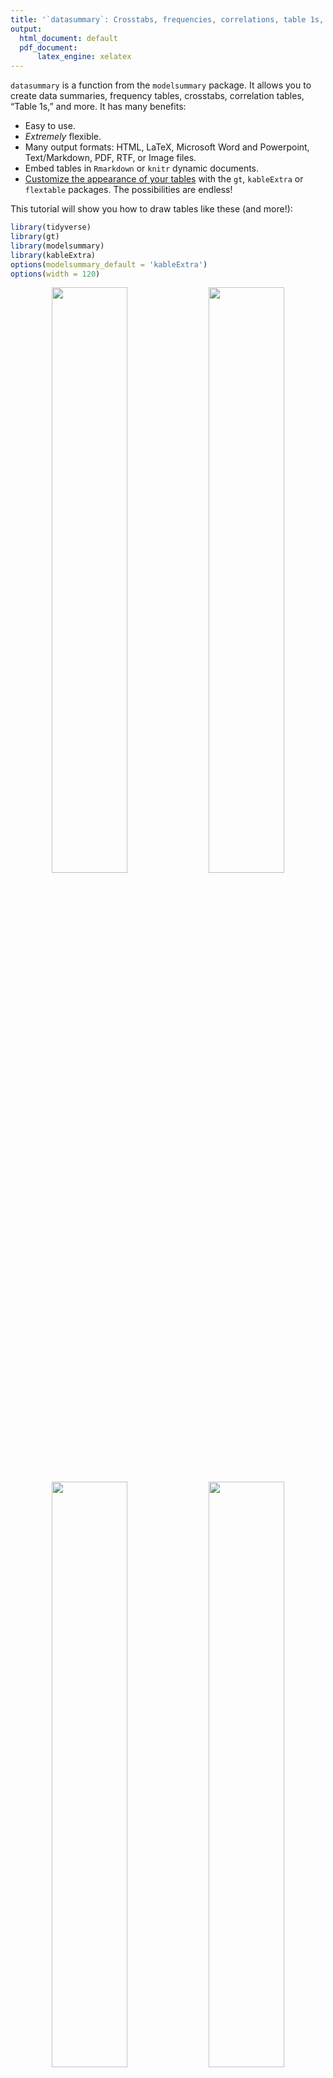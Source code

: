 ```yaml
---
title: '`datasummary`: Crosstabs, frequencies, correlations, table 1s, and more'
output:
  html_document: default
  pdf_document:
      latex_engine: xelatex
---
```


<link rel="stylesheet" href="https://fonts.googleapis.com/css?family=Roboto">
<style>
tbody {
  font-family: 'DejaVu Sans', 'Roboto', 'Georgia', 'Times', 'Roboto', 'DejaVu Serif', serif;
}
</style>

`datasummary` is a function from the `modelsummary` package. It allows you to create data summaries, frequency tables, crosstabs, correlation tables, "Table 1s," and more. It has many benefits:

* Easy to use.
* *Extremely* flexible.
* Many output formats: HTML, LaTeX, Microsoft Word and Powerpoint, Text/Markdown, PDF, RTF, or Image files.
* Embed tables in `Rmarkdown` or `knitr` dynamic documents.
* [Customize the appearance of your tables](#customize) with the `gt`, `kableExtra` or `flextable` packages. The possibilities are endless!

This tutorial will show you how to draw tables like these (and more!):

```r
library(tidyverse)
library(gt)
library(modelsummary)
library(kableExtra)
options(modelsummary_default = 'kableExtra')
options(width = 120)
```

<center>
<img src="https://user-images.githubusercontent.com/987057/85806599-769a9c00-b71d-11ea-8705-0be8435d9572.png" width="49%">
<img src="https://user-images.githubusercontent.com/987057/85771538-045c9400-b6ea-11ea-99af-48363b132f1b.png" width="49%">
<img src="https://user-images.githubusercontent.com/987057/85772292-b1cfa780-b6ea-11ea-8ae1-b95c6ddbf0a9.png" width="49%">
<img src="https://user-images.githubusercontent.com/987057/85774118-8b127080-b6ec-11ea-913d-d0c13066cf6b.png" width="49%">
</center>

# Background

`datasummary` is built around the *fantastic* [`tables` package for `R`.](https://cran.r-project.org/web/packages/tables/index.html) It is a thin "wrapper" which adds convenience functions and arguments; a user-interface consistent with `modelsummary`; cleaner html output; and the ability to export tables to more formats, including [`gt` tables](https://gt.rstudio.com), [`flextable` objects](https://davidgohel.github.io/flextable/), and Microsoft Word documents. 

`datasummary` is a general-purpose table-making tool. It allows you to build (nearly) any summary table you want by using [simple 2-sided formulae.](#datasummary) For example, in the expression `x + y ~ mean + sd`, the left-hand side of the formula identifies the variables or statistics to display as rows, and the right-hand side defines the columns. Below, we will see how variables and statistics can be "nested" with the `*` operator to produce tables like the ones above.


```r
library(modelsummary)
library(tidyverse)

cap <- 'Penguin flipper lengths (mm) by location, species, and sex. This table was created using the \\texttt{datasummary} function from the modelsummary package for R.'
src <- 'Data source: Gorman, Williams & Fraser (2014) and  palmerpenguins package by @allison_horst.'
url <- 'https://vincentarelbundock.github.io/Rdatasets/csv/palmerpenguins/penguins.csv'
penguins <- read.csv(url) %>%
            select(Species = species,
                   Island = island,
                   Sex = sex,
                   `Flipper length (mm)` = flipper_length_mm) %>%
            mutate(Sex = str_to_title(Sex))
datasummary(Factor(Island) * Factor(Species) ~ Factor(Sex) * `Flipper length (mm)` * (Mean + SD) * DropEmpty(), penguins,
           title = cap,
           notes = src)
```

In addition to `datasummary`, the `modelsummary` package includes a "family" of companion functions named `datasummary_*`. These functions facilitate the production of standard, commonly used tables. This family currently includes:

* `datasummary()`: Flexible function to create custom tables using 2-sided formulae.
* `datasummary_skim()`: Quick summary of your dataset.
* `datasummary_correlation()`: Table of correlations.
* `datasummary_table1()`: Group characteristics (e.g., control vs. treatment)

In the next three sections, we illustrate how to use `datasummary_skim`, `datasummary_correlation`, and `datasummary_table1`. Then, we dive into `datasummary` itself to highlight its ease and flexibility.

# `datasummary_skim`

The first `datasummary` companion function is called `datasummary_skim`. It was *heavily* inspired by one of my favorite data exploration tools for `R`: the [`skimr` package.](https://docs.ropensci.org/skimr) The goal of this function is to give you a quick look at the data. 

To illustrate, we download data from the cool new [`palmerpenguins` package](https://github.com/allisonhorst/palmerpenguins) by Allison Horst. These data were collected at the Palmer Station in Antarctica by Gorman, Williams & Fraser (2014), and they include 3 categorical variables and 4 numeric variables.

```r
library(modelsummary)
library(tidyverse)

url <- 'https://vincentarelbundock.github.io/Rdatasets/csv/palmerpenguins/penguins.csv'
penguins <- read.csv(url)
```

```r
penguins$X <- NULL
```

To summarize the numeric variables in the dataset, we type:

```r
datasummary_skim(penguins, histogram = TRUE)
```

To summarize the categorical variables in the dataset, we type:

```r
datasummary_skim(penguins, 'categorical')
```

Later in this tutorial, it will become clear that `datasummary_skim` is just a convenience "template" built around `datasummary`, since we can achieve identical results with the latter. For example, to produce a text-only version of the tables above, we can type:

```r
datasummary(All(penguins) ~ Mean + SD + Histogram, 
            data = penguins, 
            output = 'markdown')
```

```
|                  |Mean    |SD     |Histogram      
|:-----------------|:-------|:------|:--------------
|culmen_length_mm  |43.9    |5.5    |▁▅▆▆▆▇▇▂▁      
|culmen_depth_mm   |17.2    |2.0    |▃▄▄▄▇▆▇▅▂▁     
|flipper_length_mm |200.9   |14.1   |▂▅▇▄▁▄▄▂▁      
|body_mass_g       |4201.8  |802.0  |▁▄▇▅▄▄▃▃▂▁     
```

Note that the `histogram` argument of the `datasummary_skim` function is `FALSE` by default, because printing histograms will not work on all computers. If you have issues with this option, try to change your computer's locale, or try using a different display font.

# `datasummary_correlation`

The `datasummary_correlation` accepts a dataframe or tibble, it identifies all the numeric variables, and calculates the correlation between each of those variables:

```r
datasummary_correlation(mtcars)
```

The values displayed in this table are equivalent to those obtained by calling: `cor(x, use='pairwise.complete.obs')`.

# `datasummary_table1`

The expression "Table 1" refers to a particular style of table which is often printed in the opening pages of a scientific peer reviewed article. Typically, this table will include basic descriptive statistics about different subsets of the study population. For instance, analysts may want to display the socio-demographic characteristics of members of the Control and Treatement groups in a randomized control trial, or the flipper length and male and female penguins.

To illustrate how to build a Table 1 using the `datasummary_table1` function, we download data about a job training experiment studies in Lalonde (1986). Then, we clean up the data by renaming and recoding a few variables. 

```r
# Download and read data
training <- 'https://vincentarelbundock.github.io/Rdatasets/csv/Ecdat/Treatment.csv' 
training <- read.csv(training)

# Rename and recode variables
training <- training %>%
            mutate(`Earnings pre-treatment (1,000USD)` = re75 / 1000,
                   `Earnings post-treatment (1,000USD)` = re78 / 1000,
                   Treatment = ifelse(treat == TRUE, 'Treatment', 'Control'),
                   Married = ifelse(married == TRUE, 'Yes', 'No')) %>%
            select(`Earnings pre-treatment (1,000USD)`,
                   `Earnings post-treatment (1,000USD)`, 
                   Treatment, 
                   Ethnicity = ethn, 
                   Age = age, 
                   Education = educ, 
                   Married)

head(training)
```

```r
caption <- 'Descriptive statistics about participants in a job training experiment. This table was created using the "datasummary" function from the "modelsummary" package for R.'
reference <- 'Source: Lalonde (1986) American Economic Review.'

library(modelsummary)
datasummary_table1(~Treatment, 
                   data = training,
                   title = caption,
                   notes = reference,
                   align = 'llrlrl')
```

# `datasummary`

`datasummary` tables are specified using a 2-sided formula, divided by a tilde `~`. The left-hand side describes the rows; the right-hand side describes the columns. To illustrate how this works, we will again be using the [`palmerpenguins dataset`](https://allisonhorst.github.io/palmerpenguins/):

To display the `flipper_length_mm` variable as a row and the `mean` as a column, we type:

```r
datasummary(flipper_length_mm ~ Mean, 
            data = penguins)
```

To flip rows and columns, we flip the left and right-hand sides of the formula:

```r
datasummary(Mean ~ flipper_length_mm, 
            data = penguins)
```

The `Mean` function is a shortcut supplied by `modelsummary`, and it is equivalent to `mean(x,na.rm=TRUE)`. Since the `flipper_length_mm` variable includes missing observation, using the `mean` formula (with default `na.rm=FALSE`) would produce a missing/empty cell:

```r
datasummary(flipper_length_mm ~ mean, 
            data = penguins)
```

`modelsummary` supplies these functions: `Mean`, `SD`, `Min`, `Max`, `Median`, `P0`, `P25`, `P50`, `P75`, `P100`, `Histogram`, and a few more (see the package documentation). 

Users are also free to create and use their own custom summaries. Any `R` function which takes a vector and produces a single value is acceptable. For example, the `Range` functions return a numerical value, and the `MinMax` returns a string:

```r
Range <- function(x) max(x, na.rm = TRUE) - min(x, na.rm = TRUE)

datasummary(flipper_length_mm ~ Range, 
            data = penguins)

MinMax <- function(x) paste0('[', min(x, na.rm = TRUE), ', ', max(x, na.rm = TRUE), ']')

datasummary(flipper_length_mm ~ MinMax, 
            data = penguins)
```

# Concatenating with `+`

To include more rows and columns, we use the `+` sign:

```r
datasummary(flipper_length_mm + body_mass_g ~ Mean + SD,
            data = penguins)
```

Sometimes, it can be cumbersome to list all variables separated by `+` signs. The `All()` function is a useful shortcut:

```r
datasummary(All(penguins) ~ Mean + SD,
            data = penguins)
```
By default, `All` selects all numeric variables. This behavior can be changed by modifying the function's arguments. See `?All` for details.

# Nesting categorical variables with `*`

`datasummary` can nest variables and statistics inside categorical variables using the `*` symbol. When applying the the `*` operator to factor, character, or logical variables, columns or rows will automatically be nested. For instance, if we want to display separate means for each value of the variable `sex`, we use `mean * sex`:

```r
datasummary(flipper_length_mm + body_mass_g ~ mean * sex, 
            data = penguins)
```

We can use parentheses to nest several terms inside one another, using a call of this form: `x * (y + z)`. Here is an example with nested columns:

```r
datasummary(body_mass_g ~ sex * (mean + sd), 
            data = penguins)
```

Here is an example with nested rows:

```r
datasummary(sex * (body_mass_g + flipper_length_mm) ~ mean + sd, 
            data = penguins)
```

The order in which terms enter the formula determines the order in which labels are displayed. For example, this shows `island` above `sex`:

```r
datasummary(flipper_length_mm + body_mass_g ~ mean * island * sex,
            data = penguins)
```

This shows `sex` above `island` values:

```r
datasummary(flipper_length_mm + body_mass_g ~ mean * sex * island,
            data = penguins)
```

By default, `datasummary` omits column headers with a single value/label across all columns, except for the header that sits just above the data. If the header you want to see is not displayed, you may want to reorder the terms of your formula. To show all headers, set `sparse_header=FALSE`:
  
```r
datasummary(flipper_length_mm + body_mass_g ~ mean * sex * island,
            data = penguins,
            sparse_header = FALSE)
```

When using `sparse_header=FALSE`, it is often useful to insert `Heading() *` in the table formula, in order to rename or omit some of the labels manually. Type `?tables::Heading` for details and examples.

# Renaming with `=`

Personally, I prefer to rename variables and values *before* drawing my tables, using backticks when variable names include whitespace. For example,

```r
tmp <- penguins %>% 
       select(`Flipper length (mm)` = flipper_length_mm,
              `Body mass (g)` = body_mass_g)

datasummary(`Flipper length (mm)` + `Body mass (g)` ~ Mean + SD,
            data = tmp)
```

However, thanks to the `tables` package, `datasummary` offers two additional mechanisms to rename. First, you can wrap a term in parentheses and use the equal `=` sign: `(NewName=OldName)`: 

```r
datasummary((`Flipper length (mm)` = flipper_length_mm) + (`Body mass (g)` = body_mass_g) ~ 
            island * ((Avg. = Mean) + (Std.Dev. = SD)), 
            data = penguins)
```

Second, we can use the `Heading()` function:

```r
datasummary(Heading("Flipper length (mm)") * flipper_length_mm + Heading("Body mass (g)") * body_mass_g ~ island * (Mean + SD), 
            data = penguins)
```

The `Heading` function also has a `nearData` argument which can be useful in cases where some rows are nested but others are not. Compare the last row of these two tables:

```r
datasummary(sex * (flipper_length_mm + culmen_length_mm) + Heading("Body mass (g)") * body_mass_g ~ Mean + SD,
            data = penguins)

datasummary(sex * (flipper_length_mm + culmen_length_mm) + Heading("Body mass (g)", nearData=FALSE) * body_mass_g ~ Mean + SD,
            data = penguins)
```

# Counts and Percentages

The `tables` package allows `datasummary` to use a neat tricks to produce frequency tables:

1. Add a `1` to the right-hand side of the equation and rename it: `(N = 1)`. 
2. Add `Percent()` to the right-hand side to calculate the percentage of observations in each cell.
3. Add `1` to the left-hand side to include a row with the total number of observations:

```r
datasummary(species * sex + 1 ~ (N = 1) + Percent(),
            data = penguins)
```

Note that the `Percent()` function accepts a `denom` argument to determine if percentages should be calculated row or column-wise, or if they should take into account all cells.

# `Arguments`: Missing values

You can pass any argument to your summary function by including a call to `Arguments()`. For instance, there are missing values in the `flipper_length_mm` variable of the `penguins` dataset. Therefore, the standard `mean` function will produce no result, because its default argument is `na.rm=FALSE`. We can change that by calling:

```r
datasummary(flipper_length_mm ~ mean + mean*Arguments(na.rm=TRUE),
            data = penguins)
```

Notice that there is an empty cell (`NA`) under the normal `mean` function, but that the `mean` call with `Arguments(na.rm=TRUE)` produced a numeric result.

You can pass the same arguments to muliple functions using the parentheses:

```r
datasummary(flipper_length_mm ~ (mean + sd) * Arguments(na.rm=TRUE),
            data = penguins)
```

Note that the shortcut functions that `modelsummary` supplies use `na.rm=TRUE` by default, so you can use them directly without arguments, even when there are missing values:

```r
datasummary(flipper_length_mm ~ Mean + Var + P75 + Range,
            data = penguins)
```

# Rounding

The `fmt` argument allows you to set the printing format of numeric values. For instance, setting `fmt="%.4f"` will keep 4 digits after the period (see `?sprintf` for more options):

```r
datasummary(flipper_length_mm ~ Mean + SD,
            fmt = "%.4f",
            data = penguins)
```

You can set the formatting on a term-by-term basis by using the same `Arguments` function that we used to handle missing values in the previous section. The shortcut functions that ship with `modelsummary` (e.g., `Mean`, `SD`, `Median`, `P25`) all include a `fmt` argument: 

```r
datasummary(flipper_length_mm ~ Mean * Arguments(fmt = "%.4f") + SD * Arguments(fmt = "%.1f"),
            data = penguins)
```

# `Factor`

The `*` nesting operator that we used above works automatically for factor, character, and logical variables. Sometimes, it is convenient to use it with other types of variables, such as binary numeric variables. In that case, we can wrap the variable name inside a call to `Factor()`. This allows us to treat a variable as factor, without having to modify it in the original data. For example, in the `mtcars` data, there is a binary numeric variable call `am`. We nest statistics within categories of `am` by typing:

```r
datasummary(mpg + hp ~ Factor(am) * (mean + sd),
            data = mtcars)
```


# Empty cells in crosstabs

Sometimes, if we nest too much and the dataset is not large/diverse enough, we end up with empty cells. In that case, we add `*DropEmpty()` to the formula:

```r
datasummary(island * species * body_mass_g ~ sex * (Mean + SD), 
            data = penguins)
datasummary(island * species * body_mass_g ~ sex * (Mean + SD) * DropEmpty(), 
            data = penguins)
```

# Logical subsets

Cool stuff is possible with logical subsets:

```r
datasummary((culmen_length_mm > 44.5) + (culmen_length_mm <= 44.5) ~ Mean * flipper_length_mm, 
            data = penguins)
```

See the `tables` package documentation for more details and examples.

# Titles and notes

`datasummary` includes the same `title` and `notes` arguments as in `modelsummary`:

```r
datasummary(All(penguins) ~ Mean + SD,
            data = penguins,
            title = 'Statistics about the famous Palmer Penguins.',
            notes = c('A note at the bottom of the table.'))
```

# Align columns

You can align columns using the `align` argument. `align` should be a string of length equal to the number of columns, and which includes only the letters "l", 
"c", or "r":

```r
datasummary(flipper_length_mm + culmen_length_mm ~ Mean + SD + Range,
            data = penguins,
            align = 'lrcl')
```

# Save and Display

`datasummary` can save tables to several file formats, using the `output` argument:

```r
f <- flipper_length_mm ~ island * (mean + sd)
datasummary(f, data = penguins, output = 'table.html')
datasummary(f, data = penguins, output = 'table.tex')
datasummary(f, data = penguins, output = 'table.docx')
datasummary(f, data = penguins, output = 'table.pptx')
datasummary(f, data = penguins, output = 'table.md')
datasummary(f, data = penguins, output = 'table.rtf')
datasummary(f, data = penguins, output = 'table.jpg')
datasummary(f, data = penguins, output = 'table.png')
```

`datasummary` can return human-readable markdown, html, or LaTeX code to the console:

```r
datasummary(f, data = penguins, output = 'markdown')
datasummary(f, data = penguins, output = 'html')
datasummary(f, data = penguins, output = 'latex')
```

`datasummary` can return objects compatible with the `gt`, `kableExtra`, `flextable`, and `huxtable` table creation and customization packages:

```r
datasummary(f, data = penguins, output = 'gt')
datasummary(f, data = penguins, output = 'kableExtra')
datasummary(f, data = penguins, output = 'flextable')
datasummary(f, data = penguins, output = 'huxtable')
```

Please note that hierarchical or "nested" column labels are only available for these output formats: kableExtra, gt, html, rtf, and LaTeX. When saving tables to other formats, nested labels will be combined to a "flat" header.

# Customize

```r
penguins$sex <- str_to_title(penguins$sex)
```

You can customize the tables produced by `datasummary` using the functions provided by `gt`, `kableExtra`, `flextable`, and `huxtable`. For instance, to customize tables using `kableExtra`, we can do:

```r
library(kableExtra)

datasummary(All(penguins) ~ sex * (Mean + SD),
            data = penguins,
            output = 'kableExtra') %>%
  row_spec(3, background = 'cyan', color = 'red')
```

```r
library(gt)

adelie <- function(x) web_image('https://user-images.githubusercontent.com/987057/85402702-20b1d280-b52a-11ea-9950-f3a03133fd45.png', height = 100)
gentoo <- function(x) web_image('https://user-images.githubusercontent.com/987057/85402718-27404a00-b52a-11ea-9ad3-dd7562f6438d.png', height = 100)
chinstrap <- function(x) web_image('https://user-images.githubusercontent.com/987057/85402708-23acc300-b52a-11ea-9a77-de360a0d1f7d.png', height = 100)

cap <- 'Flipper lengths (mm) of the famous penguins of Palmer Station, Antarctica.'
f <- (`Species` = species) ~ (` ` = flipper_length_mm) * (`Distribution` = Histogram) + flipper_length_mm * sex * ((`Avg.` = Mean)*Arguments(fmt='%.0f') + (`Std. Dev.` = SD)*Arguments(fmt='%.1f'))
datasummary(f,
            data = penguins,
            output = 'gt',
            title = cap,
            notes = 'Artwork by @allison_horst',
            sparse_header = TRUE) %>%
    text_transform(locations = cells_body(columns = 1, rows = 1), fn = adelie) %>%
    text_transform(locations = cells_body(columns = 1, rows = 2), fn = chinstrap) %>%
    text_transform(locations = cells_body(columns = 1, rows = 3), fn = gentoo) %>%
    tab_style(style = list(cell_text(color = "#FF6700", size = 'x-large')), locations = cells_body(rows = 1)) %>%
    tab_style(style = list(cell_text(color = "#CD51D1", size = 'x-large')), locations = cells_body(rows = 2)) %>%
    tab_style(style = list(cell_text(color = "#007377", size = 'x-large')), locations = cells_body(rows = 3)) %>%
    tab_options(table_body.hlines.width = 0, table.border.top.width = 0, table.border.bottom.width = 0) %>%
    cols_align('center', columns = 3:6)
```





```r
library(tidyverse)
library(gt)
library(modelsummary)
library(kableExtra)
options(modelsummary_default = 'kableExtra')
options(width = 120)

training <- 'https://vincentarelbundock.github.io/Rdatasets/csv/Ecdat/Treatment.csv' %>%
            read.csv %>%
            mutate(`Earnings Pre (1,000)` = re75  / 1000,
                   `Earnings Post (1,000)` = re78 / 1000,
                   Treatment = ifelse(treat == TRUE, 'Treatment', 'Control'),
                   Married = ifelse(married == TRUE, 'Yes', 'No'),
                   Treatment = factor(Treatment),
                   Married = factor(Married),
                   Ethnicity = factor(ethn)) %>%
            select(`Earnings Pre (1,000)`,
                   `Earnings Post (1,000)`, 
                   Treatment, 
                   Ethnicity, 
                   Age = age, 
                   Education = educ, 
                   Married)
caption <- 'Descriptive statistics about participants in a job training experiment. This table was created using the "datasummary" function from the "modelsummary" package for R.'
reference <- 'Source: Lalonde (1986) American Economic Review.'

library(modelsummary)
datasummary_table1(~Treatment, 
                   data = training,
                   title = caption,
                   notes = reference,
                   align ='llrlrl',
                   fmt = "%.1f") %>%
    kable_styling() %>%
    kableExtra::row_spec(c(1, 6), bold = TRUE) %>%
    kableExtra::row_spec(2, color = 'red') %>%
    kableExtra::row_spec(3, color = 'green')
```
